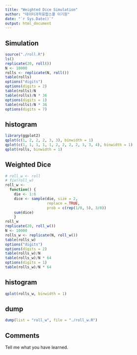 ```yaml
---
title: "Weighted Dice Simulation"
author: "데이터과학융합스쿨 이기원"
date: "`r Sys.Date()`"
output: html_document
---
```


## Simulation
  
```r
source("./roll.R")
ls()
replicate(20, roll())
N <- 10000
rolls <- replicate(N, roll())
table(rolls)
options("digits")
options(digits = 2)
table(rolls)/N
table(rolls)/N * 36
options(digits = 1)
table(rolls)/N * 36
options(digits = 7)
```

## histogram

```r
library(ggplot2)
qplot(c(1, 2, 2, 2, 3, 3), binwidth = 1)
qplot(c(1, 1, 1, 1, 1, 2, 2, 2, 2, 3, 3, 4), binwidth = 1)
qplot(rolls, binwidth = 1)
```

## Weighted Dice

```r
# roll_w <- roll
# fix(roll_w)
roll_w <-
  function() {
    die <- 1:6
    dice <- sample(die, size = 2, 
                   replace = TRUE, 
                   prob = c(rep(1/8, 5), 3/8))
    sum(dice)
    }
roll_w
replicate(20, roll_w())
N <- 10000
rolls_w <- replicate(N, roll_w())
table(rolls_w)
options("digits")
options(digits = 2)
table(rolls_w)/N
table(rolls_w)/N * 64
options(digits = 1)
table(rolls_w)/N * 64
```

## histogram

```r
qplot(rolls_w, binwidth = 1)
```

## dump

```r
dump(list = "roll_w", file = "./roll_w.R")
```

## Comments

Tell me what you have learned.